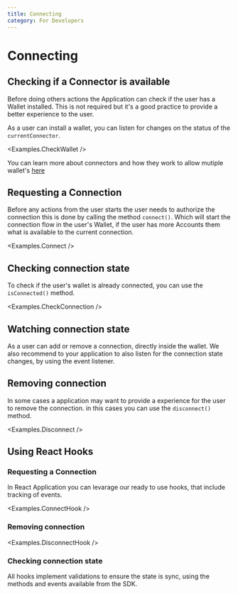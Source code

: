 ```yaml
---
title: Connecting
category: For Developers
---
```


# Connecting

## Checking if a Connector is available

Before doing others actions the Application can check if the user has a Wallet installed.
This is not required but it's a good practice to provide a better experience to the user.

<CodeImport
  file="../../examples/connecting/CheckWallet.tsx"
  commentBlock="checkWallet"
/>

As a user can install a wallet, you can listen for changes on the status of the `currentConnector`.

<CodeImport
  file="../../examples/connecting/CheckWallet.tsx"
  commentBlock="watchWallet"
/>

<Examples.CheckWallet />

You can learn more about connectors and how they work to allow mutiple wallet's [here](./connectors)

## Requesting a Connection

Before any actions from the user starts the user needs to authorize the connection this is done by calling the method `connect()`. Which will start the connection flow in the user's Wallet,
if the user has more Accounts them what is available to the current connection.

<CodeImport
  file="../../examples/connecting/Connect.tsx"
  commentBlock="connect"
/>

<Examples.Connect />

## Checking connection state

To check if the user's wallet is already connected, you can use the `isConnected()` method.

<CodeImport
  file="../../examples/connecting/CheckConnection.tsx"
  commentBlock="checkConnection"
/>

<Examples.CheckConnection />

## Watching connection state

As a user can add or remove a connection, directly inside the wallet. We also recommend
to your application to also listen for the connection state changes, by using the event listener.

<CodeImport
  file="../../examples/connecting/CheckConnection.tsx"
  commentBlock="watchConnection"
/>

## Removing connection

In some cases a application may want to provide a experience for the user to remove the connection.
in this cases you can use the `disconnect()` method.

<CodeImport
  file="../../examples/connecting/Disconnect.tsx"
  commentBlock="disconnect"
/>

<Examples.Disconnect />

## Using React Hooks

### Requesting a Connection

In React Application you can levarage our ready to use hooks, that include tracking of events.

<CodeImport
  file="../../examples/connecting/hooks/ConnectHook.tsx"
  commentBlock="connect"
/>

<Examples.ConnectHook />

### Removing connection

<CodeImport
  file="../../examples/connecting/hooks/DisconnectHook.tsx"
  commentBlock="disconnect"
/>

<Examples.DisconnectHook />

### Checking connection state

All hooks implement validations to ensure the state is sync, using the methods and events available from the SDK.

<CodeImport
  file="../../examples/connecting/hooks/ConnectHook.tsx"
  commentBlock="checkConnection"
/>
